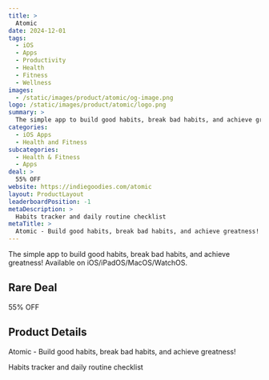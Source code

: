 ```yaml
---
title: >
  Atomic
date: 2024-12-01
tags:
  - iOS
  - Apps
  - Productivity
  - Health
  - Fitness
  - Wellness
images:
  - /static/images/product/atomic/og-image.png
logo: /static/images/product/atomic/logo.png
summary: >
  The simple app to build good habits, break bad habits, and achieve greatness! Available on iOS/iPadOS/MacOS/WatchOS.
categories:
  - iOS Apps
  - Health and Fitness
subcategories:
  - Health & Fitness
  - Apps
deal: >
  55% OFF
website: https://indiegoodies.com/atomic
layout: ProductLayout
leaderboardPosition: -1
metaDescription: >
  Habits tracker and daily routine checklist
metaTitle: >
  Atomic - Build good habits, break bad habits, and achieve greatness!
---
```

The simple app to build good habits, break bad habits, and achieve greatness! Available on iOS/iPadOS/MacOS/WatchOS.

## Rare Deal

55% OFF

## Product Details

Atomic - Build good habits, break bad habits, and achieve greatness!

Habits tracker and daily routine checklist
